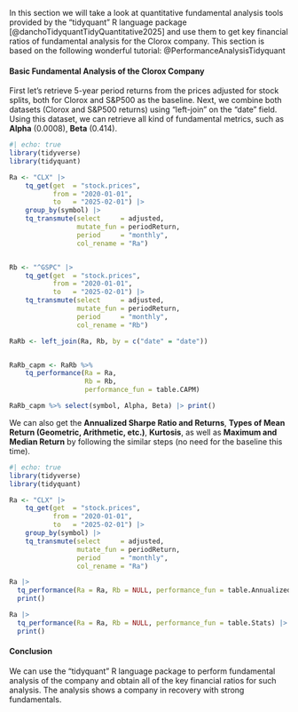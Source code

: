 <!--
Common size analysis for fundamental analysis.
Life cycle stage.
ROI for stock over a period of time.
Analyst's views and rating.
client.shwab.com
EBITDA
P/B ratio
EV = Mcap + Debt
-->

::: {.callout-note}
In this section we will take a look at quantitative fundamental analysis tools provided by the "tidyquant" R language package [@danchoTidyquantTidyQuantitative2025] and use them to get key financial ratios of fundamental analysis for the Clorox company. This section is based on the following wonderful tutorial: @PerformanceAnalysisTidyquant
:::

#### **Basic Fundamental Analysis of the Clorox Company**

First let's retrieve 5-year period returns from the prices adjusted for stock splits, both for Clorox and S&P500 as the baseline. Next, we combine both datasets (Clorox and S&P500 returns) using "left-join" on the "date" field. Using this dataset, we can retrieve all kind of fundamental metrics, such as **Alpha** (0.0008), **Beta** (0.414).

```r
#| echo: true
library(tidyverse)
library(tidyquant)

Ra <- "CLX" |>
    tq_get(get  = "stock.prices",
           from = "2020-01-01",
           to   = "2025-02-01") |>
    group_by(symbol) |>
    tq_transmute(select     = adjusted, 
                 mutate_fun = periodReturn, 
                 period     = "monthly", 
                 col_rename = "Ra")


Rb <- "^GSPC" |>
    tq_get(get  = "stock.prices",
           from = "2020-01-01",
           to   = "2025-02-01") |>
    tq_transmute(select     = adjusted, 
                 mutate_fun = periodReturn, 
                 period     = "monthly", 
                 col_rename = "Rb")

RaRb <- left_join(Ra, Rb, by = c("date" = "date"))


RaRb_capm <- RaRb %>%
    tq_performance(Ra = Ra, 
                   Rb = Rb, 
                   performance_fun = table.CAPM)

RaRb_capm %>% select(symbol, Alpha, Beta) |> print()


```

We can also get the **Annualized Sharpe Ratio and Returns**, **Types of Mean Return (Geometric, Arithmetic, etc.)**, **Kurtosis**, as well as **Maximum and Median Return** by following the similar steps (no need for the baseline this time).

```r
#| echo: true
library(tidyverse)
library(tidyquant)

Ra <- "CLX" |>
    tq_get(get  = "stock.prices",
           from = "2020-01-01",
           to   = "2025-02-01") |>
    group_by(symbol) |>
    tq_transmute(select     = adjusted, 
                 mutate_fun = periodReturn, 
                 period     = "monthly", 
                 col_rename = "Ra")

Ra |>
  tq_performance(Ra = Ra, Rb = NULL, performance_fun = table.AnnualizedReturns) |>
  print()

Ra |>
  tq_performance(Ra = Ra, Rb = NULL, performance_fun = table.Stats) |>
  print()
```

#### **Conclusion**  
We can use the "tidyquant" R language package to perform fundamental analysis of the company and obtain all of the key financial ratios for such analysis. The analysis shows a company in recovery with strong fundamentals.
